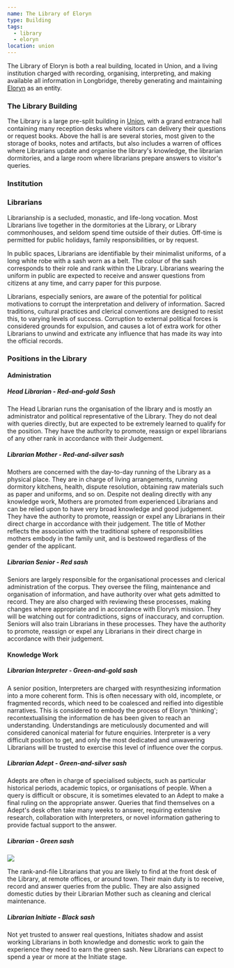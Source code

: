 ```yaml
---
name: The Library of Eloryn
type: Building
tags:
  - library
  - eloryn
location: union
---
```


The Library of Eloryn is both a real building, located in Union, and a living
institution charged with recording, organising, interpreting, and making
available all information in Longbridge, thereby generating and maintaining
[Eloryn](lore:eloryn) as an entity.

### The Library Building

The Library is a large pre-split building in [Union](location:union), with a
grand entrance hall containing many reception desks where visitors can delivery
their questions or request books. Above the hall is are several stories, most
given to the storage of books, notes and artifacts, but also includes a warren
of offices where Librarians update and organise the library's knowledge, the
librarian dormitories, and a large room where librarians prepare answers to
visitor's queries.

### Institution

<include src="lore/eloryn" level="all"/>

### Librarians

Librarianship is a secluded, monastic, and life-long vocation. Most Librarians
live together in the dormitories at the Library, or Library commonhouses, and
seldom spend time outside of their duties. Off-time is permitted for public
holidays, family responsibilities, or by request.

In public spaces, Librarians are identifiable by their minimalist uniforms, of
a long white robe with a sash worn as a belt. The colour of the sash
corresponds to their role and rank within the Library. Librarians wearing the
uniform in public are expected to receive and answer questions from citizens at
any time, and carry paper for this purpose.

Librarians, especially seniors, are aware of the potential for political
motivations to corrupt the interpretation and delivery of information. Sacred
traditions, cultural practices and clerical conventions are designed to resist
this, to varying levels of success. Corruption to external political forces is
considered grounds for expulsion, and causes a lot of extra work for other
Librarians to unwind and extricate any influence that has made its way into the
official records.

### Positions in the Library

#### Administration

##### Head Librarian - Red-and-gold Sash
The Head Librarian runs the organisation of the library and is mostly an
administrator and political representative of the Library. They do not deal
with queries directly, but are expected to be extremely learned to qualify for
the position. They have the authority to promote, reassign or expel librarians
of any other rank in accordance with their Judgement.

##### Librarian Mother - Red-and-silver sash
Mothers are concerned with the day-to-day running of the Library as a physical
place. They are in charge of living arrangements, running dormitory kitchens,
health, dispute resolution, obtaining raw materials such as paper and uniforms,
and so on. Despite not dealing directly with any knowledge work, Mothers are
promoted from experienced Librarians and can be relied upon to have very broad
knowledge and good judgement. They have the authority to promote, reassign or
expel any Librarians in their direct charge in accordance with their judgement.
The title of Mother reflects the association with the traditional sphere of
responsibilities mothers embody in the family unit, and is bestowed regardless
of the gender of the applicant.

##### Librarian Senior - Red sash
Seniors are largely responsible for the organisational processes and clerical
administration of the corpus. They oversee the filing, maintenance and
organisation of information, and have authority over what gets admitted to
record. They are also charged with reviewing these processes, making changes
where appropriate and in accordance with Eloryn’s mission. They will be
watching out for contradictions, signs of inaccuracy, and corruption. Seniors
will also train Librarians in these processes. They have the authority to
promote, reassign or expel any Librarians in their direct charge in accordance
with their judgement.

#### Knowledge Work

##### Librarian Interpreter - Green-and-gold sash
A senior position, Interpreters are charged with resynthesizing information
into a more coherent form. This is often necessary with old, incomplete, or
fragmented records, which need to be coalesced and reified into digestible
narratives. This is considered to embody the process of Eloryn 'thinking';
recontextualising the information de has been given to reach an understanding.
Understandings are meticulously documented and will considered canonical
material for future enquiries. Interpreter is a very difficult position to get,
and only the most dedicated and unwavering Librarians will be trusted to
exercise this level of influence over the corpus.

##### Librarian Adept - Green-and-silver sash
Adepts are often in charge of specialised subjects, such as particular
historical periods, academic topics, or organisations of people. When a query
is difficult or obscure, it is sometimes elevated to an Adept to make a final
ruling on the appropriate answer. Queries that find themselves on a Adept's
desk often take many weeks to answer, requiring extensive research,
collaboration with Interpreters, or novel information gathering to provide
factual support to the answer.

##### Librarian - Green sash

<image src="image/librarian" />

The rank-and-file Librarians that you are likely to find at the front desk of
the Library, at remote offices, or around town. Their main duty is to receive,
record and answer queries from the public. They are also assigned domestic
duties by their Librarian Mother such as cleaning and clerical maintenance.

##### Librarian Initiate - Black sash
Not yet trusted to answer real questions, Initiates shadow and assist working
Librarians in both knowledge and domestic work to gain the experience they need
to earn the green sash. New Librarians can expect to spend a year or more at
the Initiate stage.
